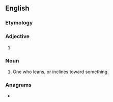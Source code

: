 ==English==

===Etymology===
{{root|en|ine-pro|*ḱley-|id=incline}}
{{suffix|en|lean|er}}

===Adjective===
{{head|en|comparative adjective}}

# {{en-comparative of|lean}}

===Noun===
{{en-noun}}

# One who leans, or inclines toward something.

===Anagrams===
* {{anagrams|en|a=aeelnr|Arleen|Arlene|learne|realen|relane}}